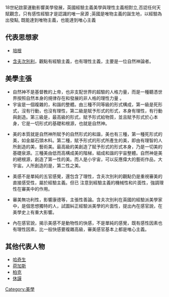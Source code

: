 {{Unreferenced |time=2008-05-25T08:39:57+00:00 }}
18世紀啟蒙運動影響美學發展，英國經驗主義美學與理性主義相對立,否認任何天賦觀念，只有感性經驗才是認識的唯一泉源 ;英國是唯物主義的誕生地，以經驗為出發點, 既能達到唯物主義，也能達到唯心主義

== 代表思想家 ==
*[[培根|培根]]

*[[含夫次別利|含夫次別利]]，觀點有經驗主義，也有理性主義，主要是一位自然神論者。

== 美學主張 ==
*自然神不是基督教的上帝，也非支配世界的超驗的人格力量，而是一種聽憑世界按照自然本身的規律存在和發展的非人格的理性力量 。
*宇宙是一個複雜的，和諧的整體。由三種不同等級的形式構成，第一級是死形式，沒有行動，也沒有理性，第二級是賦予形式的形式，本身有理性，有行動與創造。第三級是，最高級的形式，賦予形式給物質，並且賦予形式於心本身，它是一切形式的基礎和根源，也就是自然神。

*美的本質就是自然神所賦予的自然形式的和諧，美也有三種，第一種死形式的美，如金屬石頭木料。第二種，賦予形式的形式所產生的美，即由有理智的人所創造的美，藝術美。最高級的美創造了賦予形式的形式本身，乃是一切美的基礎泉源。三種美由低而高構成美的階梯，組成和諧的宇宙整體。自然神是美的總根源，創造了第一性的美。而人是小宇宙，可以反應偉大的藝術作品，大宇宙。人所創造的是，第二性之美。

*美感不是單純的五官感覺，還包含了理性，含夫次別利的觀點仍是重視審美的直接感受性，屬於經驗主義。但已 注意到經驗主義的機械性和片面性，強調理性在審美中的作用。

*審美無功利性，影響康德等，主張性善論。含夫次別利在英國的經驗派美學家中，是個思想獨特的人，試圖糾正經驗派美學的片面性，提出內在感官說，在美學史上有重大影響。

*內在感官說，揭示美感不是動物性的快感，不是單純的感覺，既有感性因素也有理性因素，比一般快感要複雜高級，審美感官基本上都是唯心主義。

== 其他代表人物 ==
*[[哈奇生|哈奇生]]
*[[荷加斯|荷加斯]]
*[[柏克|柏克]]
*[[休謨|休謨]]


{{艺术小作品}}
[[Category:美學|Category:美學]]